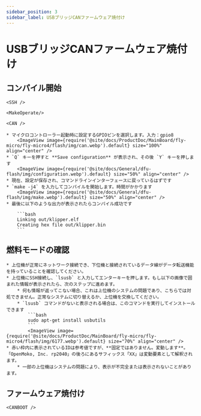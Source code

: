 ```yaml
---
sidebar_position: 3
sidebar_label: USBブリッジCANファームウェア焼付け
---
```




# USBブリッジCANファームウェア焼付け

## コンパイル開始

    <SSH />

    <MakeOperate/>

    <CAN />

    * マイクロコントローラー起動時に設定するGPIOピンを選択します。入力：gpio8
        <ImageView image={require('@site/docs/ProductDoc/MainBoard/fly-micro/fly-micro4/flash/img/can.webp').default} size="100%" align="center" />
    * `Q` キーを押すと **Save configuration** が表示され、その後 `Y` キーを押します
        <ImageView image={require('@site/docs/General/dfu-flash/img/configuration.webp').default} size="50%" align="center" />
    * 現在、設定が保存され、コマンドラインインターフェースに戻っているはずです
    * `make -j4` を入力してコンパイルを開始します。時間がかかります
        <ImageView image={require('@site/docs/General/dfu-flash/img/make.webp').default} size="50%" align="center" />
    * 最後に以下のような出力が表示されたらコンパイル成功です

        ```bash
        Linking out/klipper.elf
        Creating hex file out/klipper.bin
        ```

## 燃料モードの確認
    * 上位機が正常にネットワーク接続でき、下位機と接続されているデータ線がデータ転送機能を持っていることを確認してください。
    * 上位機にSSH接続し、`lsusb` と入力してエンターキーを押します。もし以下の画像で囲まれた情報が表示されたら、次のステップに進めます。
        * 何も情報が返ってこない場合、これは上位機のシステムの問題であり、こちらでは対処できません。正常なシステムに切り替えるか、上位機を交換してください。
        * `lsusb` コマンドがないと表示される場合は、このコマンドを実行してインストールできます
            ```bash
            sudo apt-get install usbutils
            ```
            <ImageView image={require('@site/docs/ProductDoc/MainBoard/fly-micro/fly-micro4/flash/img/6177.webp').default} size="70%" align="center" /> 
    * 赤い枠内に表示されているIDは参考値ですが、**固定ではありません。変動します**。「OpenMoko, Inc. rp2040」の後ろにあるサフィックス「XX」は変動要素として解釈されます。
        * 一部の上位機はシステムの問題により、表示が不完全または表示されないことがあります。

## ファームウェア焼付け


    <CANBOOT />
